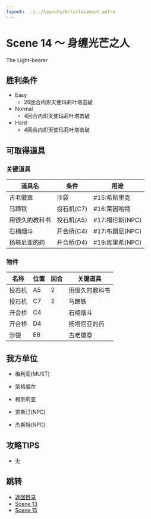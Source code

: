 ```yaml
---
layout: ../../layouts/ArticleLayout.astro
---
```

# Scene 14 ～ 身缠光芒之人

The Light-bearer

## 胜利条件 

- Easy
  - 26回合内炽天使玛莉叶塔击破
- Normal
  - 4回合内炽天使玛莉叶塔击破
- Hard
  - 4回合内炽天使玛莉叶塔击破

## 可取得道具 

### 关键道具

|道具名|条件|用途|
|---|---|---|
|古老徽章|沙袋|#15:希斯里克|
|马蹄铁|投石机(C7)|#16:莱因哈特|
|用很久的教科书|投石机(A5)|#17:福伦斯(NPC)|
|石楠烟斗|开合桥(C4)|#17:布朗尼(NPC)|
|扬塔尼亚的药|开合桥(D4)|#19:库里希(NPC)|

### 物件

|名称|位置|回合|关键道具|
|---|---|---|---|
|投石机|A5|2|用很久的教科书|
|投石机|C7|2|马蹄铁|
|开合桥|C4||石楠烟斗|
|开合桥|D4||扬塔尼亚的药|
|沙袋|E6||古老徽章|

## 我方单位 

- 梅利亚(MUST)
- 荣格威尔
- 柯奈莉亚

- 贾斯汀(NPC)
- 杰斯特(NPC)

## 攻略TIPS 

- 无

## 跳转

- [返回目录](../mellia)
- [Scene 13](./2-13)
- [Scene 15](./2-15)